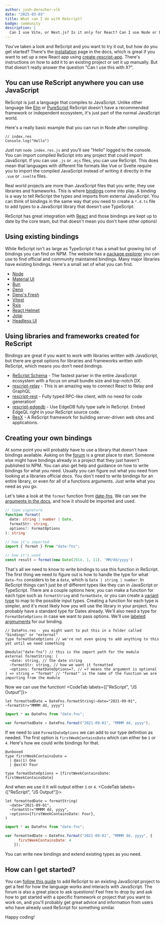 ```yaml
---
author: josh-derocher-vlk
date: "2025-03-03"
title: What can I do with ReScript?
badge: community
description: |
  Can I use Vite, or Next.js? Is it only for React? Can I use Node or Deno?
---
```


You've taken a look and ReScript and you want to try it out, but how do you get started? There's the [installation](/docs/manual/latest/installation) page in the docs, 
which is great if you want to set up a new React app using [create-rescript-app](https://github.com/rescript-lang/create-rescript-app). There's instructions on how to add it to an existing project or set it up manually.
But that doesn't really answer the question "Can I use this with X?".

## You can use ReScript anywhere you can use JavaScript
ReScript is just a language that compiles to JavaScript. Unlike other language like [Elm](https://elm-lang.org/) or [PureScript](https://www.purescript.org/) ReScript doesn't have a recommended framework or independent ecosystem, it's just part of the normal JavaScript world.

Here's a really basic example that you can run in Node after compiling:

```res
// index.res
Console.log("Hello")
```

Just run `node index.res.js` and you'll see "Hello" logged to the console. You can import compiled ReScript into any project that could import JavaScript.
If you can use `.js` or `.mjs` files, you can use ReScript. This does mean that languages with different file formats like Vue or Svelte require you to import the compiled JavaScript instead of writing it directly in the `.vue` or `.svelte` files.

Real world projects are more than JavaScript files that you write; they use libraries and frameworks. This is where [bindings](/docs/manual/latest/external) come into play.
A binding is a way to tell ReScript the types and imports from external JavaScript. You can think of bindings in the same way that you need to create a `*.d.ts` file to add types to a JavaScript library that doesn't use TypeScript.

ReScript has great integration with [React](/docs/react/latest/introduction) and those bindings are kept up to date by the core team, but that doesn't mean you don't have other options!

## Using existing bindings
While ReScript isn't as large as TypeScript it has a small but growing list of bindings you can find on NPM. The website has a [package explorer](/packages) you can use to find official and community maintained bindings.
Many major libraries have existing bindings. Here's a small set of what you can find.

- [Node](https://github.com/TheSpyder/rescript-nodejs)
- [Material UI](https://github.com/cca-io/rescript-mui)
- [Bun](https://github.com/zth/rescript-bun)
- [Deno](https://github.com/tsirysndr/rescript-deno)
- [Deno's Fresh](https://github.com/jderochervlk/rescript-fresh)
- [Vitest](https://github.com/cometkim/rescript-vitest)
- [Rxjs](https://github.com/noble-ai/rescript-rxjs)
- [React Helmet](https://github.com/MoOx/rescript-react-helmet)
- [Jotai](https://github.com/Fattafatta/rescript-jotai)
- [Headless UI](https://github.com/cbowling/rescript-headlessui)


## Using libraries and frameworks created for ReScript
Bindings are great if you want to work with libraries written with JavaScript, but there are great options for libraries and frameworks written with ReScript, which means you don't need bindings.

- [ReScript Schema](https://github.com/DZakh/rescript-schema) - The fastest parser in the entire JavaScript ecosystem with a focus on small bundle size and top-notch DX.
- [rescript-relay](https://github.com/zth/rescript-relay) - This is an amazing way to connect React to Relay and GraphQL
- [rescript-rest](https://github.com/DZakh/rescript-rest) - Fully typed RPC-like client, with no need for code generation!
- [rescript-edgedb](https://github.com/zth/rescript-edgedb) - Use EdgeDB fully type safe in ReScript. Embed EdgeQL right in your ReScript source code.
- [ResX](https://github.com/zth/res-x) - A ReScript framework for building server-driven web sites and applications.

## Creating your own bindings
At some point you will probably have to use a library that doesn't have bindings available. Asking on the [forum](https://forum.rescript-lang.org/) is a great place to start. Someone else might have bindings already in a project that they just haven't published to NPM.
You can also get help and guidance on how to write bindings for what you need. Usually you can figure out what you need from looking at a libraries official docs. 
You don't need to write bindings for an entire library, or even for all of a functions arguments. Just write what you need as you go.

Let's take a look at the `format` function from [date-fns](https://date-fns.org/). We can see the [arguments in the docs](https://date-fns.org/v4.1.0/docs/format#arguments), and how it should be imported and used.
```ts
// type signature
function format(
  date: string | number | Date,
  formatStr: string,
  options?: FormatOptions
): string

// how it's imported 
import { format } from "date-fns";

// how it's used
const result = format(new Date(2014, 1, 11), 'MM/dd/yyyy')
```

That's all we need to know to write bindings to use this function in ReScript. 
The first thing we need to figure out is how to handle the type for what `date-fns` considers to be a `date`, which is `Date | string | number`. In ReScript things can't just be of different types like they can in JavaScript or TypeScript. There are a couple options here; you can make a function for each type such as `formatString` and `formatDate`, or you can create a [variant type](/docs/manual/latest/variant) to map to the possible input types.
Creating a function for each type is simpler, and it's most likely how you will use the library in your project. You probably have a standard type for Dates already. We'll also need a type for `FormatDateOptions` in case we want to pass options. We'll use [labeled argmuments](/docs/manual/latest/function#labeled-arguments) for our binding.
```res
// DateFns.res - you might want to put this in a folder called "bindings" or "external"
type formatDateOptions // we're not even going to add anything to this yet until we need something

@module("date-fns") // this is the import path for the module
external formatString: (
  ~date: string, // the date string
  ~formatStr: string, // how we want it formatted
  ~options: formatDateOptions=?, // =? means the argument is optional
) => string = "format" // "format" is the name of the function we are importing from the module
```

Now we can use the function!
<CodeTab labels={["ReScript", "JS Output"]}>
```res
let formattedDate = DateFns.formatString(~date="2021-09-01", ~formatStr="MMMM dd, yyyy")
```

```js
import * as DateFns from "date-fns";

var formattedDate = DateFns.format("2021-09-01", "MMMM dd, yyyy");
```
</CodeTab>

If we need to use `FormatDateOptions` we can add to our type definition as needed. The first option is `firstWeekContainsDate` which can either be `1` or `4`.
Here's how we could write bindings for that.
```res
@unboxed
type firstWeekContainsDate =
  | @as(1) One
  | @as(4) Four

type formatDateOptions = {firstWeekContainsDate: firstWeekContainsDate}
```

And when we use it it will output either `1` or `4`.
<CodeTab labels={["ReScript", "JS Output"]}>
```res
let formattedDate = formatString(
  ~date="2021-09-01",
  ~formatStr="MMMM dd, yyyy",
  ~options={firstWeekContainsDate: Four},
)
```

```js
import * as DateFns from "date-fns";

var formattedDate = DateFns.format("2021-09-01", "MMMM dd, yyyy", {
      firstWeekContainsDate: 4
    });
```
</CodeTab>

You can write new bindings and extend existing types as you need.

## How can I get started?
You can [follow this guide](/docs/manual/v11.0.0/converting-from-js) to add ReScript to an existing JavaScript project to get a feel for how the language works and interacts with JavaScript.
The forum is also a great place to ask questions! Feel free to drop by and ask how to get started with a specific framework or project that you want to work on, 
and you'll probably get great advice and information from users who have already used ReScript for something similar. 

Happy coding!